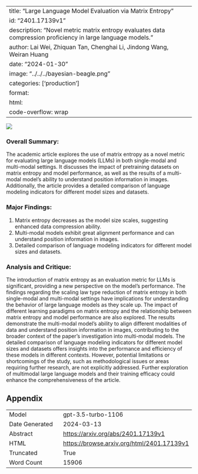 
---
title: "Large Language Model Evaluation via Matrix Entropy"
id: "2401.17139v1"
description: "Novel metric matrix entropy evaluates data compression proficiency in large language models."
author: Lai Wei, Zhiquan Tan, Chenghai Li, Jindong Wang, Weiran Huang
date: "2024-01-30"
image: "../../../bayesian-beagle.png"
categories: ['production']
format:
  html:
    code-overflow: wrap
---

![](../../../bayesian-beagle.png)

### Overall Summary:

The academic article explores the use of matrix entropy as a novel metric for evaluating large language models (LLMs) in both single-modal and multi-modal settings. It discusses the impact of pretraining datasets on matrix entropy and model performance, as well as the results of a multi-modal model's ability to understand position information in images. Additionally, the article provides a detailed comparison of language modeling indicators for different model sizes and datasets.

### Major Findings:
1. Matrix entropy decreases as the model size scales, suggesting enhanced data compression ability.
2. Multi-modal models exhibit great alignment performance and can understand position information in images.
3. Detailed comparison of language modeling indicators for different model sizes and datasets.

### Analysis and Critique:
The introduction of matrix entropy as an evaluation metric for LLMs is significant, providing a new perspective on the model's performance. The findings regarding the scaling law type reduction of matrix entropy in both single-modal and multi-modal settings have implications for understanding the behavior of large language models as they scale up. The impact of different learning paradigms on matrix entropy and the relationship between matrix entropy and model performance are also explored. The results demonstrate the multi-modal model's ability to align different modalities of data and understand position information in images, contributing to the broader context of the paper's investigation into multi-modal models. The detailed comparison of language modeling indicators for different model sizes and datasets offers insights into the performance and efficiency of these models in different contexts. However, potential limitations or shortcomings of the study, such as methodological issues or areas requiring further research, are not explicitly addressed. Further exploration of multimodal large language models and their training efficacy could enhance the comprehensiveness of the article.

## Appendix

|          |          |
|----------|----------|
| Model     | gpt-3.5-turbo-1106       |
| Date Generated     | 2024-03-13       |
| Abstract | [https://arxiv.org/abs/2401.17139v1](https://arxiv.org/abs/2401.17139v1)        |
| HTML     | [https://browse.arxiv.org/html/2401.17139v1](https://browse.arxiv.org/html/2401.17139v1)       |
| Truncated       | True       |
| Word Count       | 15906       |